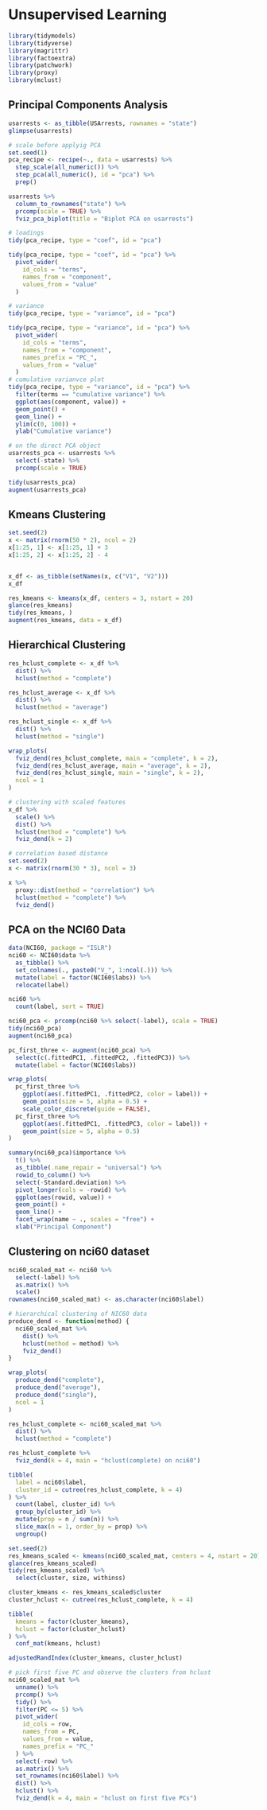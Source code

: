 # Unsupervised Learning

```r
library(tidymodels)
library(tidyverse)
library(magrittr)
library(factoextra)
library(patchwork)
library(proxy)
library(mclust)
```

## Principal Components Analysis

```r
usarrests <- as_tibble(USArrests, rownames = "state")
glimpse(usarrests)
```

```r
# scale before applyig PCA
set.seed(1)
pca_recipe <- recipe(~., data = usarrests) %>%
  step_scale(all_numeric()) %>%
  step_pca(all_numeric(), id = "pca") %>%
  prep()

usarrests %>%
  column_to_rownames("state") %>%
  prcomp(scale = TRUE) %>%
  fviz_pca_biplot(title = "Biplot PCA on usarrests")

# loadings
tidy(pca_recipe, type = "coef", id = "pca")

tidy(pca_recipe, type = "coef", id = "pca") %>%
  pivot_wider(
    id_cols = "terms",
    names_from = "component",
    values_from = "value"
  )

# variance
tidy(pca_recipe, type = "variance", id = "pca")

tidy(pca_recipe, type = "variance", id = "pca") %>%
  pivot_wider(
    id_cols = "terms",
    names_from = "component",
    names_prefix = "PC_",
    values_from = "value"
  )
# cumulative varianvce plot
tidy(pca_recipe, type = "variance", id = "pca") %>%
  filter(terms == "cumulative variance") %>%
  ggplot(aes(component, value)) +
  geom_point() +
  geom_line() +
  ylim(c(0, 100)) +
  ylab("Cumulative variance")
```


```r
# on the direct PCA object
usarrests_pca <- usarrests %>%
  select(-state) %>%
  prcomp(scale = TRUE)

tidy(usarrests_pca)
augment(usarrests_pca)
```

## Kmeans Clustering

```r
set.seed(2)
x <- matrix(rnorm(50 * 2), ncol = 2)
x[1:25, 1] <- x[1:25, 1] + 3
x[1:25, 2] <- x[1:25, 2] - 4


x_df <- as_tibble(setNames(x, c("V1", "V2")))
x_df
```

```r
res_kmeans <- kmeans(x_df, centers = 3, nstart = 20)
glance(res_kmeans)
tidy(res_kmeans, )
augment(res_kmeans, data = x_df)
```

## Hierarchical Clustering

```r
res_hclust_complete <- x_df %>%
  dist() %>%
  hclust(method = "complete")

res_hclust_average <- x_df %>%
  dist() %>%
  hclust(method = "average")

res_hclust_single <- x_df %>%
  dist() %>%
  hclust(method = "single")

wrap_plots(
  fviz_dend(res_hclust_complete, main = "complete", k = 2),
  fviz_dend(res_hclust_average, main = "average", k = 2),
  fviz_dend(res_hclust_single, main = "single", k = 2),
  ncol = 1
)
```

```r
# clustering with scaled features
x_df %>%
  scale() %>%
  dist() %>%
  hclust(method = "complete") %>%
  fviz_dend(k = 2)

# correlation based distance
set.seed(2)
x <- matrix(rnorm(30 * 3), ncol = 3)

x %>%
  proxy::dist(method = "correlation") %>%
  hclust(method = "complete") %>%
  fviz_dend()
```

## PCA on the NCI60 Data

```r
data(NCI60, package = "ISLR")
nci60 <- NCI60$data %>%
  as_tibble() %>%
  set_colnames(., paste0("V_", 1:ncol(.))) %>%
  mutate(label = factor(NCI60$labs)) %>%
  relocate(label)

nci60 %>%
  count(label, sort = TRUE)

nci60_pca <- prcomp(nci60 %>% select(-label), scale = TRUE)
tidy(nci60_pca)
augment(nci60_pca)

pc_first_three <- augment(nci60_pca) %>%
  select(c(.fittedPC1, .fittedPC2, .fittedPC3)) %>%
  mutate(label = factor(NCI60$labs))

wrap_plots(
  pc_first_three %>%
    ggplot(aes(.fittedPC1, .fittedPC2, color = label)) +
    geom_point(size = 5, alpha = 0.5) +
    scale_color_discrete(guide = FALSE),
  pc_first_three %>%
    ggplot(aes(.fittedPC1, .fittedPC3, color = label)) +
    geom_point(size = 5, alpha = 0.5)
)

summary(nci60_pca)$importance %>%
  t() %>%
  as_tibble(.name_repair = "universal") %>%
  rowid_to_column() %>%
  select(-Standard.deviation) %>%
  pivot_longer(cols = -rowid) %>%
  ggplot(aes(rowid, value)) +
  geom_point() +
  geom_line() +
  facet_wrap(name ~ ., scales = "free") +
  xlab("Principal Component")
```

## Clustering on nci60 dataset

```r
nci60_scaled_mat <- nci60 %>%
  select(-label) %>%
  as.matrix() %>%
  scale()
rownames(nci60_scaled_mat) <- as.character(nci60$label)

# hierarchical clustering of NIC60 data
produce_dend <- function(method) {
  nci60_scaled_mat %>%
    dist() %>%
    hclust(method = method) %>%
    fviz_dend()
}

wrap_plots(
  produce_dend("complete"),
  produce_dend("average"),
  produce_dend("single"),
  ncol = 1
)

res_hclust_complete <- nci60_scaled_mat %>%
  dist() %>%
  hclust(method = "complete")

res_hclust_complete %>%
  fviz_dend(k = 4, main = "hclust(complete) on nci60")

tibble(
  label = nci60$label,
  cluster_id = cutree(res_hclust_complete, k = 4)
) %>%
  count(label, cluster_id) %>%
  group_by(cluster_id) %>%
  mutate(prop = n / sum(n)) %>%
  slice_max(n = 1, order_by = prop) %>%
  ungroup()

set.seed(2)
res_kmeans_scaled <- kmeans(nci60_scaled_mat, centers = 4, nstart = 20)
glance(res_kmeans_scaled)
tidy(res_kmeans_scaled) %>%
  select(cluster, size, withinss)

cluster_kmeans <- res_kmeans_scaled$cluster
cluster_hclust <- cutree(res_hclust_complete, k = 4)

tibble(
  kmeans = factor(cluster_kmeans),
  hclust = factor(cluster_hclust)
) %>%
  conf_mat(kmeans, hclust)

adjustedRandIndex(cluster_kmeans, cluster_hclust)

# pick first five PC and observe the clusters from hclust
nci60_scaled_mat %>%
  unname() %>%
  prcomp() %>%
  tidy() %>%
  filter(PC <= 5) %>%
  pivot_wider(
    id_cols = row,
    names_from = PC,
    values_from = value,
    names_prefix = "PC_"
  ) %>%
  select(-row) %>%
  as.matrix() %>%
  set_rownames(nci60$label) %>%
  dist() %>%
  hclust() %>%
  fviz_dend(k = 4, main = "hclust on first five PCs")
```

